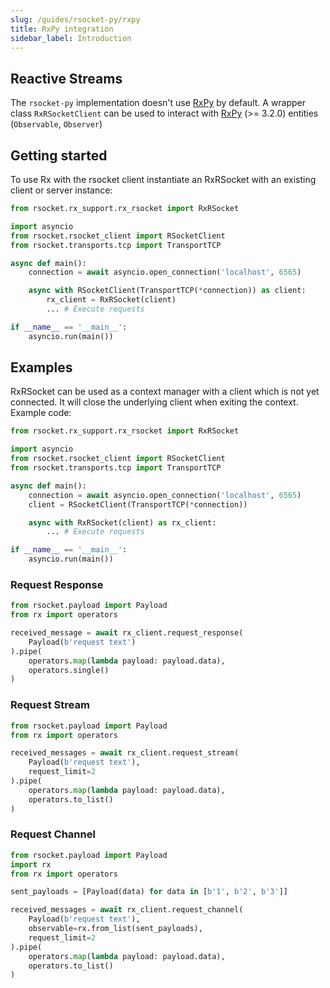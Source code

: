```yaml
---
slug: /guides/rsocket-py/rxpy
title: RxPy integration
sidebar_label: Introduction
---
```


## Reactive Streams

The `rsocket-py` implementation doesn't use [RxPy](https://pypi.org/project/Rx/) by default. A wrapper class `RxRSocketClient`
can be used to interact with [RxPy](https://pypi.org/project/Rx/) (>= 3.2.0) entities (`Observable`, `Observer`)

## Getting started

To use Rx with the rsocket client instantiate an RxRSocket with an existing client or server instance:

```py
from rsocket.rx_support.rx_rsocket import RxRSocket

import asyncio
from rsocket.rsocket_client import RSocketClient
from rsocket.transports.tcp import TransportTCP

async def main():
    connection = await asyncio.open_connection('localhost', 6565)

    async with RSocketClient(TransportTCP(*connection)) as client:
        rx_client = RxRSocket(client)
        ... # Execute requests

if __name__ == '__main__':
    asyncio.run(main())
```

## Examples

RxRSocket can be used as a context manager with a client which is not yet connected. It will close the underlying client
when exiting the context. Example code:

```py
from rsocket.rx_support.rx_rsocket import RxRSocket

import asyncio
from rsocket.rsocket_client import RSocketClient
from rsocket.transports.tcp import TransportTCP

async def main():
    connection = await asyncio.open_connection('localhost', 6565)
    client = RSocketClient(TransportTCP(*connection))

    async with RxRSocket(client) as rx_client:
        ... # Execute requests

if __name__ == '__main__':
    asyncio.run(main())
```

### Request Response

```py
from rsocket.payload import Payload
from rx import operators

received_message = await rx_client.request_response(
    Payload(b'request text')
).pipe(
    operators.map(lambda payload: payload.data),
    operators.single()
)
```


### Request Stream

```py
from rsocket.payload import Payload
from rx import operators

received_messages = await rx_client.request_stream(
    Payload(b'request text'),
    request_limit=2
).pipe(
    operators.map(lambda payload: payload.data),
    operators.to_list()
)
```

### Request Channel

```py
from rsocket.payload import Payload
import rx
from rx import operators

sent_payloads = [Payload(data) for data in [b'1', b'2', b'3']]

received_messages = await rx_client.request_channel(
    Payload(b'request text'),
    observable=rx.from_list(sent_payloads),
    request_limit=2
).pipe(
    operators.map(lambda payload: payload.data),
    operators.to_list()
)
```
